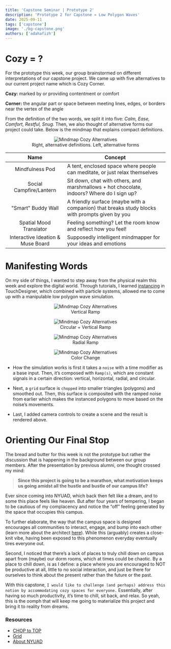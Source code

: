 ```yaml
---
title: 'Capstone Seminar | Prototype 2'
description: 'Prototype 2 for Capstone » Low Polygon Waves'
date: 2025-09-11
tags: ['capstone']
image: './bg-capstone.png'
authors: ['adahafizh']
---
```


# Cozy = ?
For the prototype this week, our group brainstormed on different interpretations of our capstone project. We came up with five alternatives to our current project name which is Cozy Corner. 

**Cozy:** marked by or providing contentment or comfort

**Corner:** the angular part or space between meeting lines, edges, or borders near the vertex of the angle

From the definition of the two words, we split it into five: *Calm, Ease, Comfort, Restful, Snug.* Then, we also thought of alternative forms our project could take. Below is the mindmap that explains compact definitions.

<div align="center">
    <figure>
        <img src="https://i.imgur.com/0wd03lS.png" alt="Mindmap Cozy Alternatives"/>
        <figcaption>Right, alternative definitions. Left, alternative forms</figcaption>
    </figure> 
</div>

|                Name               | Concept                                                                                        |
|:---------------------------------:|------------------------------------------------------------------------------------------------|
| Mindfulness Pod                   | A tent, enclosed space where people can meditate, or just relax themselves                     |
| Social Campfire/Lantern           | Sit down, chat with others, and marshmallows + hot chocolate, indoors? Where do I sign up?     |
| "Smart" Buddy Wall                | A friendly surface (maybe with a companion) that breaks study blocks with prompts given by you |
| Spatial Mood Translator           | Feeling something? Let the room know and reflect how you feel!                                 |
| Interactive Ideation & Muse Board | Supposedly intelligent mindmapper for your ideas and emotions                                  |

# Manifesting Words

On my side of things, I wanted to step away from the physical realm this week and explore the digital world. Through tutorials, I learned [instancing](https://www.youtube.com/watch?v=rYet0SwTYa0) in TouchDesigner, which combined with particle systems, allowed me to come up with a manipulable low polygon wave simulation. 

<div align="center">
    <figure>
        <img src="https://i.imgur.com/n41Ng19.gif" alt="Mindmap Cozy Alternatives"/>
        <figcaption> Vertical Ramp</figcaption>
    </figure>
    <figure>
        <img src="https://i.imgur.com/bevtMYz.gif" alt="Mindmap Cozy Alternatives"/>
        <figcaption>Circular + Vertical Ramp</figcaption>
    </figure>
    <figure>
        <img src="https://i.imgur.com/ay9g30L.gif" alt="Mindmap Cozy Alternatives"/>
        <figcaption>Radial Ramp</figcaption>
    </figure>
    <figure>
        <img src="https://i.imgur.com/XVqjXgD.gif" alt="Mindmap Cozy Alternatives"/>
        <figcaption>Color Change</figcaption>
    </figure>                 
</div>

- How the simulation works is first it takes a `noise` with a time modifier as a base input. Then, it’s composed with `Ramp(s)`, which are constant signals in a certain direction: vertical, horizontal, radial, and circular. 

- Next, a `grid` surface is `chopped` into smaller triangles (polygons) and smoothed out. Then, this surface is composited with the ramped noise from earlier which makes the instanced polygons to move based on the noise’s movements. 
- Last, I added camera controls to create a scene and the result is rendered above. 

# Orienting Our Final Stop

The bread and butter for this week is not the prototype but rather the discussion that is happening in the background between our group members. After the presentation by previous alumni, one thought crossed my mind:

> **Since this project is going to be a marathon, what motivation keeps us going amidst all the hustle and bustle of our campus life?**

Ever since coming into NYUAD, which back then felt like a dream, and to some this place feels like heaven. But after four years of tempering, I began to be cautious of my complacency and notice the “off” feeling generated by the space that occupies this campus.

To further elaborate, the way that the campus space is designed encourages all communities to interact, engage, and bump into each other (learn more about the architect [here](https://www.vinoly.com/)). While this (arguably) creates a close-knit vibe, having been exposed to this phenomenon everyday eventually tires everyone out. 

Second, I noticed that there’s a lack of places to truly chill down on campus apart from (maybe) our dorm rooms, which at times could be chaotic. By a place to chill down, is as I define: a place where you are encouraged to NOT be productive at all, little to no social interaction, and just be there for ourselves to think about the present rather than the future or the past. 
 
With this capstone, `I would like to challenge (and perhaps) address this notion by accommodating cozy spaces for everyone.` Essentially, after having so much productivity, it’s time to chill, sit back, and relax. So yeah, this is the oomph that will keep me going to materialize this project and bring it to reality from dreams.

### Resources

- [CHOP to TOP](https://docs.derivative.ca/CHOP_to_TOP)
- [Grid](https://docs.derivative.ca/Grid_SOP)
- [About NYUAD](https://nyuad.nyu.edu/en/about/the-nyuad-campus.html)
